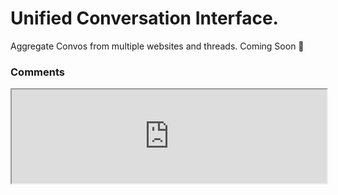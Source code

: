 # Unified Conversation Interface.

Aggregate Convos from multiple websites and threads.
Coming Soon 🚧


### Comments
<iframe src="https://theconvo.space/embed/dt?url=https%3A%2F%2Fdocs.theconvo.space%2F&threadId=unified-conversation-interface" allowtransparency="true" width="100%" height="auto" style={{marginTop:'10px'}} >
  Comments
</iframe>
